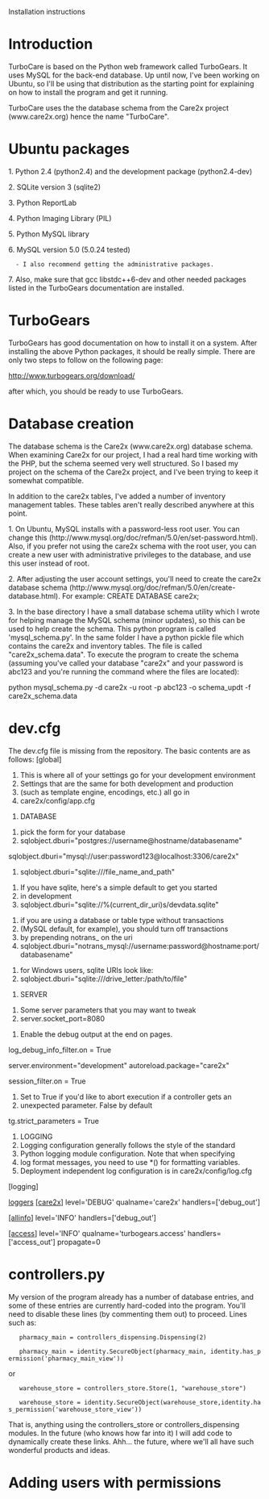 Installation instructions

= Introduction =

TurboCare is based on the Python web framework called TurboGears.  It uses MySQL for the back-end database.  Up until now, I've been working on Ubuntu, so I'll be using that distribution as the starting point for explaining on how to install the program and get it running.

TurboCare uses the the database schema from the Care2x project (www.care2x.org) hence the name "TurboCare".

= Ubuntu packages =

1. Python 2.4 (python2.4) and the development package (python2.4-dev)

2. SQLite version 3 (sqlite2)

3. Python ReportLab

4. Python Imaging Library (PIL)

5. Python MySQL library

6. MySQL version 5.0 (5.0.24 tested)

   - I also recommend getting the administrative packages.

7. Also, make sure that gcc libstdc++6-dev and other needed packages listed in the TurboGears documentation are installed.


= TurboGears =

TurboGears has good documentation on how to install it on a system.  After installing the above Python packages, it should be really simple.  There are only two steps to follow on the following page:

http://www.turbogears.org/download/

after which, you should be ready to use TurboGears.

= Database creation =

The database schema is the Care2x (www.care2x.org) database schema.  When examining Care2x for our project, I had a real hard time working with the PHP, but the schema seemed very well structured.  So I based my project on the schema of the Care2x project, and I've been trying to keep it somewhat compatible.

In addition to the care2x tables, I've added a number of inventory management tables.  These tables aren't really described anywhere at this point.

1. On Ubuntu, MySQL installs with a password-less root user.  You can change this (http://www.mysql.org/doc/refman/5.0/en/set-password.html).  Also, if you prefer not using the care2x schema with the root user, you can create a new user with administrative privileges to the database, and use this user instead of root.


2. After adjusting the user account settings, you'll need to create the care2x database schema (http://www.mysql.org/doc/refman/5.0/en/create-database.html).  For example: CREATE DATABASE care2x;

3. In the base directory I have a small database schema utility which I wrote for helping manage the MySQL schema (minor updates), so this can be used to help create the schema.  This python program is called 'mysql_schema.py'.  In the same folder I have a python pickle file which contains the care2x and inventory tables.  The file is called "care2x_schema.data".  To execute the program to create the schema (assuming you've called your database "care2x" and your password is abc123 and you're running the command where the files are located):

python mysql_schema.py -d care2x -u root -p abc123 -o schema_updt -f care2x_schema.data


= dev.cfg =

The dev.cfg file is missing from the repository.  The basic contents are as follows:
[global]
# This is where all of your settings go for your development environment
# Settings that are the same for both development and production
# (such as template engine, encodings, etc.) all go in 
# care2x/config/app.cfg

# DATABASE

# pick the form for your database
# sqlobject.dburi="postgres://username@hostname/databasename"
sqlobject.dburi="mysql://user:password123@localhost:3306/care2x"
# sqlobject.dburi="sqlite:///file_name_and_path"

# If you have sqlite, here's a simple default to get you started
# in development
# sqlobject.dburi="sqlite://%(current_dir_uri)s/devdata.sqlite"


# if you are using a database or table type without transactions
# (MySQL default, for example), you should turn off transactions
# by prepending notrans_ on the uri
# sqlobject.dburi="notrans_mysql://username:password@hostname:port/databasename"

# for Windows users, sqlite URIs look like:
# sqlobject.dburi="sqlite:///drive_letter:/path/to/file"

# SERVER

# Some server parameters that you may want to tweak
# server.socket_port=8080

# Enable the debug output at the end on pages.
log_debug_info_filter.on = True

server.environment="development"
autoreload.package="care2x"

session_filter.on = True

# Set to True if you'd like to abort execution if a controller gets an
# unexpected parameter. False by default
tg.strict_parameters = True

# LOGGING
# Logging configuration generally follows the style of the standard
# Python logging module configuration. Note that when specifying
# log format messages, you need to use *() for formatting variables.
# Deployment independent log configuration is in care2x/config/log.cfg
[logging]

[[loggers]]
[[[care2x]]]
level='DEBUG'
qualname='care2x'
handlers=['debug_out']

[[[allinfo]]]
level='INFO'
handlers=['debug_out']

[[[access]]]
level='INFO'
qualname='turbogears.access'
handlers=['access_out']
propagate=0


= controllers.py =

My version of the program already has a number of database entries, and some of these entries are currently hard-coded into the program.  You'll need to disable these lines (by commenting them out) to proceed.  Lines such as:
    pharmacy_main = controllers_dispensing.Dispensing(2)

    pharmacy_main = identity.SecureObject(pharmacy_main, identity.has_permission('pharmacy_main_view'))

or

    warehouse_store = controllers_store.Store(1, "warehouse_store")

    warehouse_store = identity.SecureObject(warehouse_store,identity.has_permission('warehouse_store_view'))    

That is, anything using the controllers_store or controllers_dispensing modules.  In the future (who knows how far into it) I will add code to dynamically create these links.  Ahh... the future, where we'll all have such wonderful products and ideas.


= Adding users with permissions =
